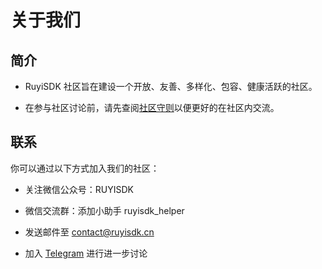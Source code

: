 
# 关于我们

## 简介

- RuyiSDK 社区旨在建设一个开放、友善、多样化、包容、健康活跃的社区。

- 在参与社区讨论前，请先查阅[社区守则](/code_of_conduct)以便更好的在社区内交流。

## 联系

你可以通过以下方式加入我们的社区：

- 关注微信公众号：RUYISDK
- 微信交流群：添加小助手 ruyisdk_helper
- 发送邮件至 [contact@ruyisdk.cn](mailto:contact@ruyisdk.cn)
- 加入 [Telegram](https://t.me/ruyisdk) 进行进一步讨论

  <MyApp />
